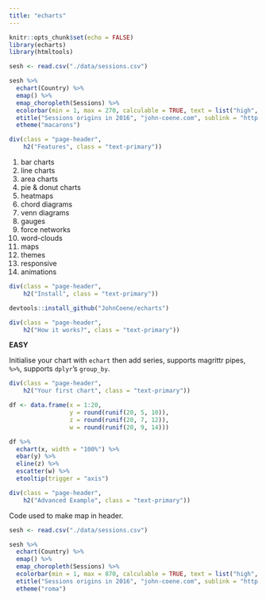 ```yaml
---
title: "echarts"
---
```


```r
knitr::opts_chunk$set(echo = FALSE)
library(echarts)
library(htmltools)

sesh <- read.csv("./data/sessions.csv")
```

```r
sesh %>% 
  echart(Country) %>% 
  emap() %>% 
  emap_choropleth(Sessions) %>% 
  ecolorbar(min = 1, max = 270, calculable = TRUE, text = list("high", "low"), color = list('orangered','yellow','lightskyblue')) %>% 
  etitle("Sessions origins in 2016", "john-coene.com", sublink = "http://john-coene.com/") %>%
  etheme("macarons")
```

```r
div(class = "page-header",
    h2("Features", class = "text-primary"))
```

1. bar charts
2. line charts
3. area charts
4. pie & donut charts
5. heatmaps
6. chord diagrams
7. venn diagrams
8. gauges
9. force networks
10. word-clouds
11. maps
12. themes
13. responsive
14. animations

```r
div(class = "page-header",
    h2("Install", class = "text-primary"))
```

```r
devtools::install_github("JohnCoene/echarts")
```

```r
div(class = "page-header",
    h2("How it works?", class = "text-primary"))
```

**EASY**

Initialise your chart with `echart` then add series, supports magrittr pipes, `%>%`, supports `dplyr`'s `group_by`.

```r
div(class = "page-header",
    h2("Your first chart", class = "text-primary"))
```

```r
df <- data.frame(x = 1:20,
                 y = round(runif(20, 5, 10)),
                 z = round(runif(20, 7, 12)),
                 w = round(runif(20, 9, 14)))

df %>% 
  echart(x, width = "100%") %>% 
  ebar(y) %>% 
  eline(z) %>%
  escatter(w) %>%
  etooltip(trigger = "axis")
```

```r
div(class = "page-header",
    h2("Advanced Example", class = "text-primary"))
```

Code used to make map in header.

```r
sesh <- read.csv("./data/sessions.csv")

sesh %>% 
  echart(Country) %>% 
  emap() %>% 
  emap_choropleth(Sessions) %>% 
  ecolorbar(min = 1, max = 870, calculable = TRUE, text = list("high", "low")) %>% 
  etitle("Sessions origins in 2016", "john-coene.com", sublink = "http://john-coene.com/") %>% 
  etheme("roma")
```